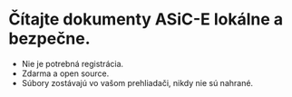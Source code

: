 # Čítajte dokumenty ASiC-E lokálne a bezpečne.

* Nie je potrebná registrácia.
* Zdarma a open source.
* Súbory zostávajú vo vašom prehliadači, nikdy nie sú nahrané.

<CallToAction
  label="Otvoriť ASiC Dokument"
  alternative="Alebo jednoducho potiahnite a pustite súbor kdekoľvek na tejto stránke."
/>
